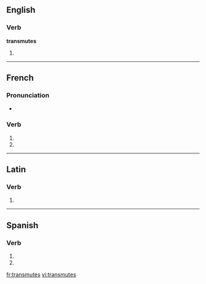 {{also|transmutés}}
==English==

===Verb===
'''transmutes'''

# {{third-person singular of|transmute}}

----

==French==

===Pronunciation===
* {{homophones|transmute|transmutent}}

===Verb===
{{fr-verb-form}}

# {{conjugation of|transmuter||2|s|pres|ind|lang=fr}}
# {{conjugation of|transmuter||2|s|pres|sub|lang=fr}}

----

==Latin==

===Verb===
{{la-verb-form|trānsmūtēs}}

# {{conjugation of|transmuto|trānsmūtō|2|s|pres|act|sub|lang=la}}

----

==Spanish==

===Verb===
{{es-verb-form|transmutar}}

# {{es-verb form of|ending=ar|mood=imperative|sense=negative|pers=2|formal=no|number=singular|[[transmutar]]}}
# {{es-verb form of|ending=ar|mood=subjunctive|tense=present|pers=2|formal=no|number=singular|[[transmutar]]}}

[[fr:transmutes]]
[[vi:transmutes]]